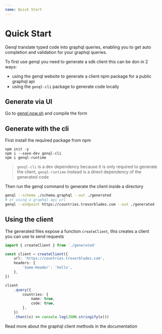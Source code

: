 ```yaml
---
name: Quick Start
---
```


# Quick Start

Genql translate typed code into graphql queries, enabling you to get auto completion and validation for your graphql queries.

To first use genql you need to generate a sdk client this can be don in 2 ways:

-   using the genql website to generate a client npm package for a public graphql api
-   using the `genql-cli` package to generate code locally

## Generate via UI

Go to [genql.now.sh](https://genql.now.sh) and compile the form

## Generate with the cli

First install the required package from npm

```
npm init -y
npm i --save-dev genql-cli
npm i genql-runtime
```

> `genql-cli` is a dev dependency because it is only required to generate the client, `genql-runtime` instead is a direct dependency of the generated code

Then run the genql command to generate the client inside a directory

```bash
genql --schema ./schema.graphql --out ./generated
# or using a graphql api url
genql --endpoint https://countries.trevorblades.com --out ./generated
```

## Using the client

The generated files expose a function `createClient`, this creates a client you can use to send requests

```ts
import { createClient } from './generated'

const client = createClient({
    url: 'https://countries.trevorblades.com',
    headers: {
        'Some-Header': 'hello',
    },
})

client
    .query({
        countries: {
            name: true,
            code: true,
        },
    })
    .then((x) => console.log(JSON.stringify(x)))
```

Read more about the graphql client methods in the documentation
